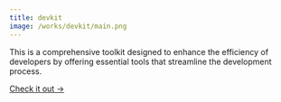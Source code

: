 ```yaml
---
title: devkit
image: /works/devkit/main.png
---
```


This is a comprehensive toolkit designed to enhance the efficiency of developers by offering essential tools that streamline the development process.

<a href="https://www.devkit.jp/" target="_blank">
  Check it out -&gt;
</a>
